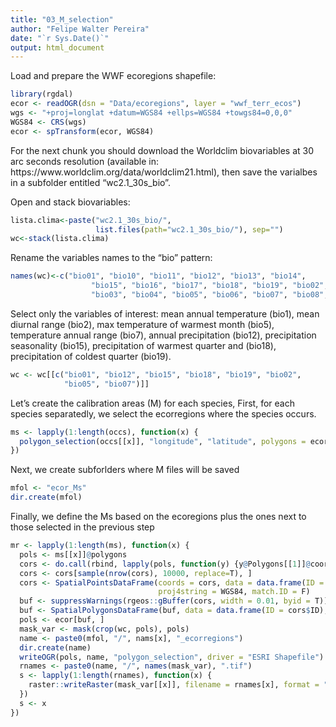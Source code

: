 ```yaml
---
title: "03_M_selection"
author: "Felipe Walter Pereira"
date: "`r Sys.Date()`"
output: html_document
---
```


Load and prepare the WWF ecoregions shapefile:

```r
library(rgdal)
ecor <- readOGR(dsn = "Data/ecoregions", layer = "wwf_terr_ecos")
wgs <- "+proj=longlat +datum=WGS84 +ellps=WGS84 +towgs84=0,0,0"
WGS84 <- CRS(wgs)
ecor <- spTransform(ecor, WGS84)
```

For the next chunk you should download the Worldclim biovariables at 30 arc seconds resolution (available in: https://www.worldclim.org/data/worldclim21.html), then save the varialbes in a subfolder entitled "wc2.1_30s_bio".

Open and stack biovariables:

```r
lista.clima<-paste("wc2.1_30s_bio/", 
                   list.files(path="wc2.1_30s_bio/"), sep="")
wc<-stack(lista.clima)
```

Rename the variables names to the "bio" pattern:

```r
names(wc)<-c("bio01", "bio10", "bio11", "bio12", "bio13", "bio14",
                  "bio15", "bio16", "bio17", "bio18", "bio19", "bio02",
                  "bio03", "bio04", "bio05", "bio06", "bio07", "bio08", "bio09")
```

Select only the variables of interest: mean annual temperature (bio1), mean diurnal range (bio2), max temperature of warmest month (bio5), temperature annual range (bio7), annual precipitation (bio12), precipitation seasonality (bio15), precipitation of warmest quarter and (bio18), precipitation of coldest quarter (bio19).

```r
wc <- wc[[c("bio01", "bio12", "bio15", "bio18", "bio19", "bio02",
            "bio05", "bio07")]]
```

Let's create the calibration areas (M) for each species, First, for each species separatedly, we select the ecorregions where the species occurs.

```r
ms <- lapply(1:length(occs), function(x) {
  polygon_selection(occs[[x]], "longitude", "latitude", polygons = ecor)
})
```

Next, we create subforlders where M files will be saved

```r
mfol <- "ecor_Ms"
dir.create(mfol)
```

Finally, we define the Ms based on the ecoregions plus the ones next to those selected in the previous step

```r
mr <- lapply(1:length(ms), function(x) {
  pols <- ms[[x]]@polygons
  cors <- do.call(rbind, lapply(pols, function(y) {y@Polygons[[1]]@coords}))
  cors <- cors[sample(nrow(cors), 10000, replace=T), ]
  cors <- SpatialPointsDataFrame(coords = cors, data = data.frame(ID = 1:nrow(cors)),
                                 proj4string = WGS84, match.ID = F)
  buf <- suppressWarnings(rgeos::gBuffer(cors, width = 0.01, byid = T))
  buf <- SpatialPolygonsDataFrame(buf, data = data.frame(ID = cors$ID), match.ID = F)
  pols <- ecor[buf, ]
  mask_var <- mask(crop(wc, pols), pols)
  name <- paste0(mfol, "/", nams[x], "_ecorregions")
  dir.create(name)
  writeOGR(pols, name, "polygon_selection", driver = "ESRI Shapefile")
  rnames <- paste0(name, "/", names(mask_var), ".tif")
  s <- lapply(1:length(rnames), function(x) {
    raster::writeRaster(mask_var[[x]], filename = rnames[x], format = "GTiff")
  })
  s <- x
})
```